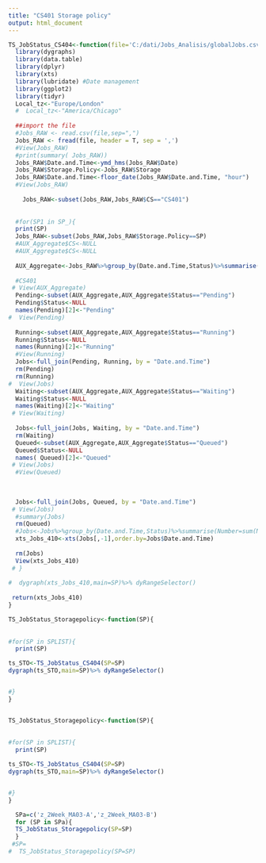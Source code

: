 ```yaml
---
title: "CS401 Storage policy"
output: html_document
---
```



```r
TS_JobStatus_CS404<-function(file='C:/dati/Jobs_Analisis/globalJobs.csv',SP){#}),SP="z_2Week_MA03-A"){
  library(dygraphs)
  library(data.table)
  library(dplyr)
  library(xts)
  library(lubridate) #Date management
  library(ggplot2)
  library(tidyr)
  Local_tz<-"Europe/London"
  #  Local_tz<-"America/Chicago"
  
  ##import the file
  #Jobs_RAW <- read.csv(file,sep=",")
  Jobs_RAW <- fread(file, header = T, sep = ',')
  #View(Jobs_RAW)
  #print(summary( Jobs_RAW))
  Jobs_RAW$Date.and.Time<-ymd_hms(Jobs_RAW$Date)
  Jobs_RAW$Storage.Policy<-Jobs_RAW$Storage
  Jobs_RAW$Date.and.Time<-floor_date(Jobs_RAW$Date.and.Time, "hour")
  #View(Jobs_RAW)
  
    Jobs_RAW<-subset(Jobs_RAW,Jobs_RAW$CS=="CS401")
  
  
  #for(SP1 in SP_){
  print(SP)
  Jobs_RAW<-subset(Jobs_RAW,Jobs_RAW$Storage.Policy==SP)
  #AUX_Aggregate$CS<-NULL
  #AUX_Aggregate$CS<-NULL
  
  AUX_Aggregate<-Jobs_RAW%>%group_by(Date.and.Time,Status)%>%summarise(Number=sum(Number))
 
  #CS401
 # View(AUX_Aggregate)
  Pending<-subset(AUX_Aggregate,AUX_Aggregate$Status=="Pending")
  Pending$Status<-NULL
  names(Pending)[2]<-"Pending"
#  View(Pending)
  
  Running<-subset(AUX_Aggregate,AUX_Aggregate$Status=="Running")
  Running$Status<-NULL
  names(Running)[2]<-"Running"
  #View(Running)
  Jobs<-full_join(Pending, Running, by = "Date.and.Time")
  rm(Pending)
  rm(Running)
#  View(Jobs)
  Waiting<-subset(AUX_Aggregate,AUX_Aggregate$Status=="Waiting")
  Waiting$Status<-NULL
  names(Waiting)[2]<-"Waiting"
 # View(Waiting)
  
  Jobs<-full_join(Jobs, Waiting, by = "Date.and.Time")
  rm(Waiting)
  Queued<-subset(AUX_Aggregate,AUX_Aggregate$Status=="Queued")
  Queued$Status<-NULL
  names( Queued)[2]<-"Queued"
 # View(Jobs)
  #View(Queued)
  
  
  
  Jobs<-full_join(Jobs, Queued, by = "Date.and.Time")
 # View(Jobs)
  #summary(Jobs)
  rm(Queued)
  #Jobs<-Jobs%>%group_by(Date.and.Time,Status)%>%summarise(Number=sum(Number))
  xts_Jobs_410<-xts(Jobs[,-1],order.by=Jobs$Date.and.Time)
 
  rm(Jobs)
  View(xts_Jobs_410)
 # }
  
#  dygraph(xts_Jobs_410,main=SP)%>% dyRangeSelector()
    
 return(xts_Jobs_410)  
}

TS_JobStatus_Storagepolicy<-function(SP){
 
  
#for(SP in SPLIST){
  print(SP)  

ts_STO<-TS_JobStatus_CS404(SP=SP)
dygraph(ts_STO,main=SP)%>% dyRangeSelector()


#}
}



```

```r

TS_JobStatus_Storagepolicy<-function(SP){
 
  
#for(SP in SPLIST){
  print(SP)  

ts_STO<-TS_JobStatus_CS404(SP=SP)
dygraph(ts_STO,main=SP)%>% dyRangeSelector()


#}
}

  SPa=c('z_2Week_MA03-A','z_2Week_MA03-B')
  for (SP in SPa){
  TS_JobStatus_Storagepolicy(SP=SP)
  }
 #SP=
#  TS_JobStatus_Storagepolicy(SP=SP)

```

